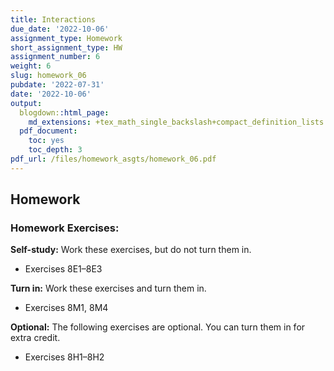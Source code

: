 ```yaml
---
title: Interactions
due_date: '2022-10-06'
assignment_type: Homework
short_assignment_type: HW
assignment_number: 6
weight: 6
slug: homework_06
pubdate: '2022-07-31'
date: '2022-10-06'
output:
  blogdown::html_page:
    md_extensions: +tex_math_single_backslash+compact_definition_lists
  pdf_document:
    toc: yes
    toc_depth: 3
pdf_url: /files/homework_asgts/homework_06.pdf
---
```

## Homework

### Homework Exercises:



**Self-study:** Work these exercises, but do not turn them in.

* Exercises 8E1--8E3

**Turn in:** Work these exercises and turn them in.

* Exercises 8M1, 8M4

**Optional:** The following exercises are optional. You can turn them in for extra credit.

* Exercises 8H1--8H2

